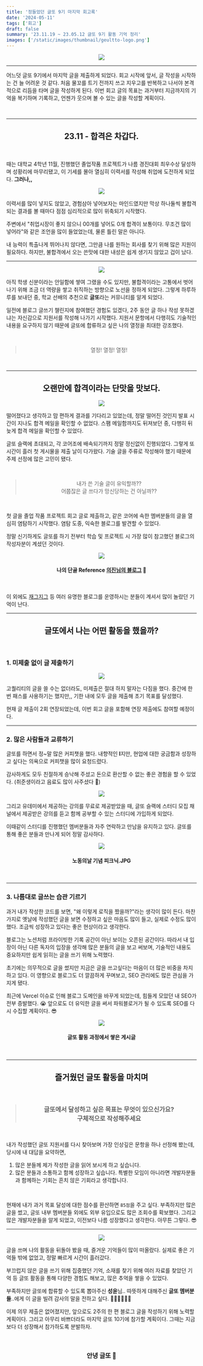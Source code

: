 ```yaml
---
title: '정들었던 글또 9기 마지막 회고록'
date: '2024-05-11'
tags: ['회고']
draft: false
summary: '23.11.19 ~ 23.05.12 글또 9기 활동 기억 정리'
images: ['/static/images/thumbnail/geultto-logo.png']
---
```


<center>

![](https://velog.velcdn.com/images/mintmin0320/post/60c84f3e-e718-4f03-a5a1-7a444bf4af78/image.png)

</center>

<hr />

어느덧 글또 9기에서 마지막 글을 제출하게 되었다. 회고 시작에 앞서, 글 작성을 시작하는 건 늘 어려운 것 같다. 처음 물꼬를 트기 전까지 쓰고 지우고를 반복하고 나서야 본격적으로 리듬을 타며 글을 작성하게 된다. 이번 회고 글의 목표는 과거부터 지금까지의 기억을 복기하며 기록하고, 언젠가 웃으며 볼 수 있는 글을 작성할 계획이다.

<br />
<hr />

<center>

## 23.11 - 합격은 차갑다.

</center>

<br />

때는 대학교 4학년 11월, 진행했던 졸업작품 프로젝트가 나름 경진대회 최우수상 달성하며 성황리에 마무리됐고, 이 기세를 몰아 열심히 이력서를 작성해 취업에 도전하게 되었다. **그러나,,**

<center>

![](https://velog.velcdn.com/images/mintmin0320/post/0af636ac-84a5-413e-9c35-09316c4dd6a4/image.png)

</center>

이력서를 많이 넣지도 않았고, 경험삼아 넣어보자는 마인드였지만 막상 하나둘씩 불합격되는 결과를 볼 때마다 점점 심리적으로 많이 위축되기 시작했다.

주변에서 "취업시장이 좋지 않으니 00개를 넣어도 0개 합격이 보통이다. 무조건 많이 넣어라"와 같은 조언을 많이 들었었는데, 물론 틀린 말은 아니다.

내 능력이 특출나게 뛰어나지 않다면, 그만큼 나를 원하는 회사를 찾기 위해 많은 지원이 필요하다. 하지만, 불합격에서 오는 쓴맛에 대한 내성은 쉽게 생기지 않았고 겁이 났다.

<hr />

<center>

![](https://velog.velcdn.com/images/mintmin0320/post/0e13998c-3154-4e9f-8e7e-92259d2ace7c/image.png)

</center>

아직 학생 신분이라는 안일함에 쌓여 그랬을 수도 있지만, 불합격이라는 고통에서 벗어나기 위해 조금 더 역량을 쌓고 취직하는 방향으로 노선을 정하게 되었다. 그렇게 하루하루를 보내던 중, 학교 선배의 추천으로 **글또**라는 커뮤니티를 알게 되었다.

일전에 블로그 글쓰기 챌린지에 참여했던 경험도 있겠다, 2주 동안 글 하나 작성 못하겠냐는 자신감으로 지원서를 작성해 나가기 시작했다. 지원서 문항에서 다행히도 기술적인 내용을 요구하지 않기 때문에 글또에 합류하고 싶은 나의 열정을 최대한 강조했다.

<br />

<center>

> 열정! 열정! 열정!

</center>

<br />
<hr />

<center>

## 오랜만에 합격이라는 단맛을 맛보다.

![](https://velog.velcdn.com/images/mintmin0320/post/0fd76e0f-a8b7-4807-82ee-4efa8f45f8e5/image.png)

</center>

떨어졌다고 생각하고 맘 편하게 결과를 기다리고 있었는데, 정말 떨어진 것인지 발표 시간이 지나도 합격 메일을 확인할 수 없었다. 스팸 메일함까지도 뒤져보던 중, 다행히 뒤늦게 합격 메일을 확인할 수 있었다.

글또 슬랙에 초대되고, 각 코어조에 배속되기까지 정말 정신없이 진행되었다. 그렇게 또 시간이 흘러 첫 게시물을 제출 날이 다가왔다. 기술 글을 주류로 작성해야 했기 때문에 주제 선정에 많은 고민이 됐다.

<br />

<center>

> 내가 쓴 기술 글이 유익할까?? <br/>
> 어쭙잖은 글 쓰다가 망신당하는 건 아닐까??

</center>

<br />

첫 글을 졸업 작품 프로젝트 회고 글로 제출하고, 같은 코어에 속한 멤버분들의 글을 열심히 염탐하기 시작했다. 염탐 도중, 익숙한 블로그를 발견할 수 있었다.

정말 신기하게도 글또를 하기 전부터 학습 및 프로젝트 시 가장 많이 참고했던 블로그의 작성자분이 계셨던 것이다.

<center>

![](https://velog.velcdn.com/images/mintmin0320/post/5711185f-ee29-47b5-ae11-a319bc32b883/image.png)

#### 나의 단골 Reference [의진님의 블로그](https://happysisyphe.tistory.com/66?category=539404) 👀

<br />

</center>

이 외에도 [재그지그](https://wormwlrm.github.io/) 등 여러 유명한 블로그를 운영하시는 분들이 계셔서 많이 놀랐던 기억이 난다.

<hr />

<center>

## 글또에서 나는 어떤 활동을 했을까?

<br />

</center>

### 1. 미제출 없이 글 제출하기

<center>

![](https://velog.velcdn.com/images/mintmin0320/post/8cdf86d3-947c-4844-9af6-6ceca211be78/image.png)

</center>

고퀄리티의 글을 쓸 수는 없더라도, 미제출은 절대 하지 말자는 다짐을 했다. 중간에 한 번 패스를 사용하기는 했지만,, 기한 내에 모두 글을 제출해 초기 목표를 달성했다.

현재 글 제출이 2회 연장되었는데, 이번 회고 글을 포함해 연장 제출에도 참여할 예정이다.

<hr />

### 2. 많은 사람들과 교류하기

글또를 하면서 정~말 많은 커피챗을 했다. 내향적인 **I**지만, 현업에 대한 궁금함과 성장하고 싶다는 의욕으로 커피챗을 많이 요청드렸다.

감사하게도 모두 친절하게 승낙해 주셨고 돈으로 환산할 수 없는 좋은 경험을 할 수 있었다. (취준생이라고 음료도 많이 사주셨다 🙂)

<center>

![](https://velog.velcdn.com/images/mintmin0320/post/0f9a85f2-88a1-4acd-b310-c66ef17dd835/image.png)

</center>

그리고 유데미에서 제공하는 강의를 무료로 제공받았을 때, 글또 슬랙에 스터디 모집 채널에서 제공받은 강의를 듣고 함께 공부할 수 있는 스터디에 가입하게 되었다.

이때같이 스터디를 진행했던 멤버분들과 자주 연락하고 만남을 유지하고 있다. 글또를 통해 좋은 분들과 만나게 되어 정말 감사하다.

<center>

![](https://velog.velcdn.com/images/mintmin0320/post/63b2e219-9876-4a35-9cfc-88479b9b43af/image.png)

#### 노동의날 기념 피크닉.JPG

</center>

<br />
<hr />

### 3. 나름대로 글쓰는 습관 기르기

과거 내가 작성한 코드를 보면, "왜 이렇게 로직을 짰을까?"라는 생각이 많이 든다. 마찬가지로 옛날에 작성했던 글을 보면 수정하고 싶은 마음도 많이 들고, 실제로 수정도 많이 했다. 조금씩 성장하고 있다는 좋은 현상이라고 생각한다.

블로그는 노션처럼 프라이빗한 기록 공간이 아닌 보이는 오픈된 공간이다. 따라서 내 입장이 아닌 다른 독자의 입장을 생각해 많은 분들의 글을 보고 써보며, 기술적인 내용도 중요하지만 쉽게 읽히는 글을 쓰기 위해 노력했다.

초기에는 의무적으로 글을 썼지만 지금은 글을 쓰고싶다는 마음이 더 많은 비중을 차지하고 있다. 이 영향으로 블로그도 더 깔끔하게 꾸며보고, SEO 관리에도 많은 관심을 가지게 됐다.

최근에 Vercel 이슈로 인해 블로그 도메인을 바꾸게 되었는데, 힘들게 모았던 내 SEO가 전부 증발했다. 😭 앞으로도 더 유익한 글을 써서 파워블로거가 될 수 있도록 SEO를 다시 수집할 계획이다. 😎

<center>

![](https://velog.velcdn.com/images/mintmin0320/post/70acbb16-cab8-4c94-a899-c3a266ceb136/image.png)

#### 글또 활동 과정에서 쌓은 게시글

<br />
<hr />

## 즐거웠던 글또 활동을 마치며

<br />

> ### 글또에서 달성하고 싶은 목표는 무엇이 있으신가요? <br/> 구체적으로 작성해주세요

</center>

<br />

내가 작성했던 글또 지원서를 다시 찾아보며 가장 인상깊은 문항을 하나 선정해 봤는데, 당시에 내 대답을 요약하면,

1. 많은 분들께 제가 작성한 글을 읽어 보시게 하고 싶습니다.
2. 많은 분들과 소통하고 함께 성장하고 싶습니다. 특별한 모임이 아니라면 개발자분들과 함께하는 기회는 흔치 않은 기회라고 생각합니다.

<br />

현재에 내가 과거 목표 달성에 대한 점수를 환산하면 `85점`을 주고 싶다. 부족하지만 많은 글을 썼고, 글또 내부 멤버분들 외에도 외부 유입으로도 많은 조회수를 확보했다. 그리고 많은 개발자분들을 알게 되었고, 이전보다 나름 성장했다고 생각한다. 아무튼 그렇다. 😎

<hr />

<center>

![](https://velog.velcdn.com/images/mintmin0320/post/e5cb8137-3314-48ff-b85d-3fe377420445/image.png)

</center>

글을 쓰며 나의 활동을 뒤돌아 봤을 때, 즐거운 기억들이 많이 떠올랐다. 실제로 좋은 기억들 밖에 없었고, 정말 빠르게 시간이 흘러갔다.

부끄럽지 않은 글을 쓰기 위해 집중했던 기억, 소재를 찾기 위해 여러 자료를 찾았던 기억 등 글또 활동을 통해 다양한 경험도 해보고, 많은 추억을 쌓을 수 있었다.

부족하지만 글또에 합류할 수 있도록 뽑아주신 **성윤**님.. 따뜻하게 대해주신 **글또 멤버분들**..에게 이 글을 빌려 감사의 말을 전하고 싶다. 🙇🏻‍♂️🙇🏻‍♂️

이제 의무 제출은 없어졌지만, 앞으로도 2주의 한 편 블로그 글을 작성하기 위해 노력할 계획이다. 그리고 아무리 바쁘더라도 마지막 글또 10기에 참가할 계획이다. 그때는 지금보다 더 성장해서 참가하도록 분발하자.

<br />

<center>

### 안녕 글또 👋

</center>

